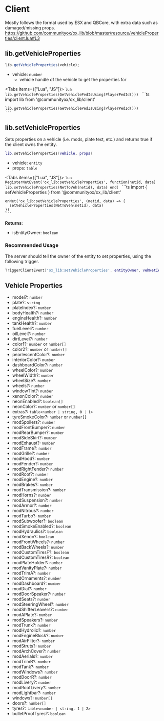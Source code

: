 # Client

Mostly follows the format used by ESX and QBCore, with extra data such as damaged/missing props.  
https://github.com/communityox/ox_lib/blob/master/resource/vehicleProperties/client.lua#L3


## lib.getVehicleProperties

```ts
lib.getVehicleProperties(vehicle);
```

- vehicle: `number`
  - vehicle handle of the vehicle to get the properties for

<Tabs items={["Lua", "JS"]}>
  <Tab>
    ```lua
    lib.getVehicleProperties(GetVehiclePedIsUsing(PlayerPedId()))
    ```
  </Tab>
  <Tab>
    ```ts
    import lib from '@communityox/ox_lib/client'

    lib.getVehicleProperties(GetVehiclePedIsUsing(PlayerPedId()))
    ```

  </Tab>
</Tabs>

## lib.setVehicleProperties

Sets properties on a vehicle (i.e. mods, plate text, etc.) and returns true if the client owns the entity.

```lua
lib.setVehicleProperties(vehicle, props)
```

- vehicle: `entity`
- props: `table`

<Tabs items={["Lua", "JS"]}>
  <Tab>
    ```lua
    RegisterNetEvent('ox_lib:setVehicleProperties', function(netid, data)
        lib.setVehicleProperties(NetToVeh(netid), data)
    end)
    ```
  </Tab>
  <Tab>
    ```ts
    import { setVehicleProperties } from '@communityox/ox_lib/client'

    onNet('ox_lib:setVehicleProperties', (netid, data) => {
      setVehicleProperties(NetToVeh(netid), data)
    })
    ```

  </Tab>
</Tabs>

**Returns:**

- isEntityOwner: `boolean`

### Recommended Usage

The server should tell the owner of the entity to set properties, using the following trigger.

```lua
TriggerClientEvent('ox_lib:setVehicleProperties', entityOwner, vehNetId, data)
```

## Vehicle Properties

- model?: `number`
- plate?: `string`
- plateIndex?: `number`
- bodyHealth?: `number`
- engineHealth?: `number`
- tankHealth?: `number`
- fuelLevel?: `number`
- oilLevel?: `number`
- dirtLevel?: `number`
- color1?: `number` or `number[]`
- color2?: `number` or `number[]`
- pearlescentColor?: `number`
- interiorColor?: `number`
- dashboardColor?: `number`
- wheelColor?: `number`
- wheelWidth?: `number`
- wheelSize?: `number`
- wheels?: `number`
- windowTint?: `number`
- xenonColor?: `number`
- neonEnabled?: `boolean[]`
- neonColor?: `number` or `number[]`
- extras?: `table<number | string, 0 | 1>`
- tyreSmokeColor?: `number` or `number[]`
- modSpoilers?: `number`
- modFrontBumper?: `number`
- modRearBumper?: `number`
- modSideSkirt?: `number`
- modExhaust?: `number`
- modFrame?: `number`
- modGrille?: `number`
- modHood?: `number`
- modFender?: `number`
- modRightFender?: `number`
- modRoof?: `number`
- modEngine?: `number`
- modBrakes?: `number`
- modTransmission?: `number`
- modHorns?: `number`
- modSuspension?: `number`
- modArmor?: `number`
- modNitrous?: `number`
- modTurbo?: `number`
- modSubwoofer?: `boolean`
- modSmokeEnabled?: `boolean`
- modHydraulics?: `boolean`
- modXenon?: `boolean`
- modFrontWheels?: `number`
- modBackWheels?: `number`
- modCustomTiresF?: `boolean`
- modCustomTiresR?: `boolean`
- modPlateHolder?: `number`
- modVanityPlate?: `number`
- modTrimA?: `number`
- modOrnaments?: `number`
- modDashboard?: `number`
- modDial?: `number`
- modDoorSpeaker?: `number`
- modSeats?: `number`
- modSteeringWheel?: `number`
- modShifterLeavers?: `number`
- modAPlate?: `number`
- modSpeakers?: `number`
- modTrunk?: `number`
- modHydrolic?: `number`
- modEngineBlock?: `number`
- modAirFilter?: `number`
- modStruts?: `number`
- modArchCover?: `number`
- modAerials?: `number`
- modTrimB?: `number`
- modTank?: `number`
- modWindows?: `number`
- modDoorR?: `number`
- modLivery?: `number`
- modRoofLivery?: `number`
- modLightbar?: `number`
- windows?: `number[]`
- doors?: `number[]`
- tyres?: `table<number | string, 1 | 2>`
- bulletProofTyres?: `boolean`
